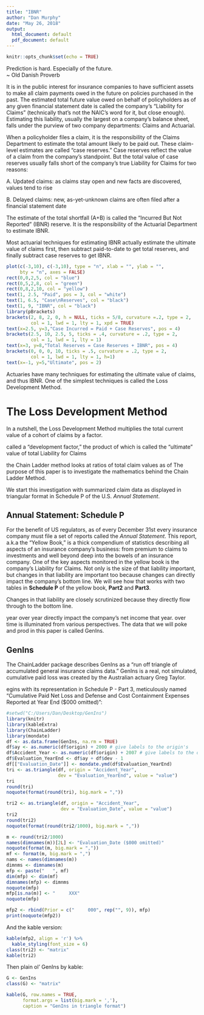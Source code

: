 ```yaml
---
title: "IBNR"
author: "Dan Murphy"
date: "May 26, 2018"
output:
  html_document: default
  pdf_document: default
---
```


```r
knitr::opts_chunk$set(echo = TRUE)
```

Prediction is hard. Especially of the future.  
\~ Old Danish Proverb

It is in the public interest for insurance companies 
to have sufficient assets to make all claim payments 
owed in the future on policies purchased in the past.
The estimated total future value owed on behalf of policyholders 
as of any given financial statement date is called the company’s 
“Liability for Claims” 
(technically that’s not the NAIC’s word for it, 
but close enough). 
Estimating this liability, usually the largest on a company's balance sheet, 
falls under the purview of two company departments: 
Claims and Actuarial.

When a policyholder files a claim, 
it is the responsibility of the Claims Department 
to estimate the total amount likely to be paid out. 
These claim-level estimates are called "case reserves." 
Case reserves reflect the value of a claim from the company’s standpoint. 
But the total value of case reserves usually falls short of the company’s 
true Liability for Claims for two reasons:

A. Updated claims: as claims stay open and 
new facts are discovered, 
values tend to rise

B. Delayed claims: new, as-yet-unknown 
claims are often filed after a financial statement date

The estimate of the total shortfall (A+B) is called the 
“Incurred But Not Reported” (IBNR) reserve. 
It is the responsibility of the Actuarial Department to estimate IBNR.

Most actuarial techniques for estimating IBNR actually 
estimate the ultimate value of claims first, 
then subtract paid-to-date to get total reserves,
and finally subtract case reserves to get IBNR.

```r
plot(c(-3,10), c(-3,10), type = "n", xlab = "", ylab = "", 
     bty = "n", axes = FALSE)
rect(0,0,2,5, col = "blue")
rect(0,5,2,8, col = "green")
rect(0,8,2,10, col = "yellow")
text(1, 2.5, "Paid", pos = 3, col = "white")
text(1, 6.5, "Case\nReserves", col = "black")
text(1, 9, "IBNR", col = "black")
library(pBrackets)
brackets(2, 8, 2, 0, h = NULL, ticks = 5/8, curvature =.2, type = 2,
         col = 1, lwd = 1, lty = 1, xpd = TRUE)
text(x=2.5, y=3,"Case Incurred = Paid + Case Reserves", pos = 4)
brackets(2.5, 10, 2.5, 5, ticks = .4, curvature = .2, type = 2,
         col = 1, lwd = 1, lty = 1)
text(x=3, y=8,"Total Reserves = Case Reserves + IBNR", pos = 4)
brackets(0, 0, 0, 10, ticks = .5, curvature = .2, type = 2,
         col = 1, lwd = 1, lty = 1, h=1)
text(x=-1, y=5,"Ultimate", pos = 2)

```

Actuaries have many techniques for estimating the ultimate value of claims,
and thus IBNR.
One of the simplest techniques is called the Loss Development Method.

# The Loss Development Method

In a nutshell,
the Loss Development Method multiplies the total current value of 
a cohort of claims by a factor.

called a "development factor," 
the product of which is called the "ultimate" value of 
total Liability for Claims

the Chain Ladder method looks at ratios of
total claim values as of 
The purpose of this paper is 
to investigate the mathematics behind the Chain Ladder Method.

We start this investigation with summarized claim data 
as displayed in triangular format
in Schedule P of the U.S. *Annual Statement*.

## Annual Statement: Schedule P

For the benefit of US regulators, 
as of every December 31st every insurance company must file a 
set of reports called the *Annual Statement*.
This report, a.k.a the "Yellow Book," 
is a thick compendium 
of statistics describing all aspects of an insurance company's business:
from premium to claims to investments and well beyond
deep into the bowels of an insurance company.
One of the key aspects monitored in the yellow book is 
the company's Liability for Claims.
Not only is the size of that liability important, 
but changes in that liability are important too because 
changes can directly impact the 
company's bottom line.
We will see how that works with two tables in 
**Schedule P** of the yellow book,
**Part2** and **Part3**.

Changes in that liability are closely scrutinized because they directly 
flow through to the bottom line.

year over year directly impact the
company's net income that year. over time is illuminated from various perspectives. 
The data that we will poke and prod in this paper is called GenIns.

## GenIns

The ChainLadder package describes GenIns as a
"run off triangle of accumulated general insurance claims data."
GenIns is a real, not simulated, cumulative paid loss  was created by the Australian actuary Greg Taylor.


egins with its representation in Schedule P - Part 3, meticulously named “Cumulative Paid Net Loss and Defense and Cost Containment Expenses Reported at Year End ($000 omitted)”:

```r
#setwd("C:/Users/Dan/Desktop/GenIns")
library(knitr)
library(kableExtra)
library(ChainLadder)
library(mondate)
df <- as.data.frame(GenIns, na.rm = TRUE)
df$ay <- as.numeric(df$origin) + 2000 # give labels to the origin's
df$Accident_Year <- as.numeric(df$origin) + 2007 # give labels to the origin's
df$Evaluation_YearEnd <- df$ay + df$dev - 1
df[["Evaluation_Date"]] <- mondate.ymd(df$Evaluation_YearEnd)
tri <- as.triangle(df, origin = "Accident_Year", 
                   dev = "Evaluation_YearEnd", value = "value")
tri
round(tri)
noquote(format(round(tri), big.mark = ","))

tri2 <- as.triangle(df, origin = "Accident_Year", 
                    dev = "Evaluation_Date", value = "value")
tri2
round(tri2)
noquote(format(round(tri2/1000), big.mark = ","))

m <- round(tri2/1000)
names(dimnames(m))[2L] <- "Evaluation_Date ($000 omitted)"
noquote(format(m, big.mark = ","))
mf <- format(m, big.mark = ",")
nams <- names(dimnames(m))
dimnms <- dimnames(m)
mfp <- paste("   ", mf)
dim(mfp) <- dim(mf)
dimnames(mfp) <- dimnms
noquote(mfp)
mfp[is.na(m)] <- "     XXX"
noquote(mfp)

mfp2 <- rbind(Prior = c("     000", rep("", 9)), mfp)
print(noquote(mfp2))
```

And the kable version:

```r
kable(mfp2, align = 'r') %>% 
  kable_styling(font_size = 6)
class(tri2) <- "matrix"
kable(tri2)
```

Then plain ol' GenIns by kable:
```r
G <- GenIns
class(G) <- "matrix"

kable(G, row.names = TRUE, 
      format.args = list(big.mark = ','),
      caption = "GenIns in triangle format")
```